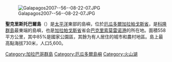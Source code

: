 {{expand|time=2016-04-02T16:41:02+00:00}}
{{unreferenced|time=2016-04-02T16:41:02+00:00}}
{{noteTA
|1=zh:聖克里斯托巴爾; zh-tw:聖克里斯托巴;
}}
[[Image:Galapagos2007--56--08-22-07.JPG|thumb]]

'''聖克里斯托巴爾島'''（{{lang-es|Isla de San Cristóbal}}）是[[太平洋|太平洋]]東部的島嶼，位於[[厄瓜多爾|厄瓜多爾]][[加拉帕戈斯省|加拉帕戈斯省]]，是[[科隆群島|科隆群島]]最東端的島嶼，也是[[加拉帕戈斯省|加拉帕戈斯省]]省会[[巴克里索莫雷诺港|巴克里索莫雷诺港]]的所在地。面積558平方公里，其中85%是國家公園區，其餘为有人居住的城市和農村地區。島上最高點海拔730米，人口5,600。

{{coord|0|48|S|89|24|W|display=title}}

{{Ecuador-stub}}
{{DEFAULTSORT:San Cristóbal}}
[[Category:加拉巴哥群島|Category:加拉巴哥群島]]
[[Category:厄瓜多爾島嶼|Category:厄瓜多爾島嶼]]
[[Category:火山湖|Category:火山湖]]